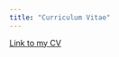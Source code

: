 ```yaml
---
title: "Curriculum Vitae"
---
```

<i class="fa fa-folder" aria-hidden="true"></i>
[Link to my CV](https://drive.google.com/file/d/1NekR0G0i-mDV3giOBaZl3BH9dVRwaPXu/view?usp=sharing)


        
   
        
 
        
        
 





